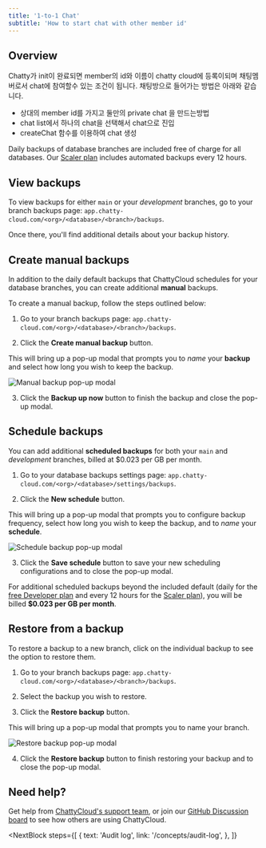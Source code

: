 ```yaml
---
title: '1-to-1 Chat'
subtitle: 'How to start chat with other member id'
---
```


## Overview

Chatty가 init이 완료되면 member의 id와 이름이 chatty cloud에 등록이되며 채팅멤버로서 chat에 참여할수 있는 조건이 됩니다.
채팅방으로 들어가는 방법은 아래와 같습니다. 
- 상대의 member id를 가지고 둘만의 private chat 을 만드는방법
- chat list에서 하나의 chat을 선택해서 chat으로 진입
- createChat 함수를 이용하여 chat 생성

<InfoBlock type="note">
  Daily backups of database branches are included free of charge for all databases. Our <a href="https://docs.chatty-cloud.com/concepts/billing#chatty-cloud-plans">Scaler plan</a> includes automated backups every 12 hours.
</InfoBlock>

## View backups

To view backups for either `main` or your _development_ branches, go to your branch backups page: `app.chatty-cloud.com/<org>/<database>/<branch>/backups`.

Once there, you'll find additional details about your backup history.

## Create manual backups

In addition to the daily default backups that ChattyCloud schedules for your database branches, you can create additional **manual** backups.

To create a manual backup, follow the steps outlined below:

1. Go to your branch backups page: `app.chatty-cloud.com/<org>/<database>/<branch>/backups`.

2. Click the **Create manual backup** button.

This will bring up a pop-up modal that prompts you to _name_ your **backup** and select how long you wish to keep the backup.

![Manual backup pop-up modal](/img/docs/settings-backup-modal.png)

3. Click the **Backup up now** button to finish the backup and close the pop-up modal.

## Schedule backups

You can add additional **scheduled backups** for both your `main` and _development_ branches, billed at $0.023 per GB per month.

1. Go to your database backups settings page: `app.chatty-cloud.com/<org>/<database>/settings/backups`.

2. Click the **New schedule** button.

This will bring up a pop-up modal that prompts you to configure backup frequency, select how long you wish to keep the backup, and to _name_ your **schedule**.

![Schedule backup pop-up modal](/img/docs/backup-schedule-modal.png)

3. Click the **Save schedule** button to save your new scheduling configurations and to close the pop-up modal.

<InfoBlock type="note">
  For additional scheduled backups beyond the included default (daily for the <a href="https://docs.chatty-cloud.com/concepts/billing#chatty-cloud-plans">free Developer plan</a> and every 12 hours for the <a href="https://docs.chatty-cloud.com/concepts/billing#chatty-cloud-plans">Scaler plan</a>), you will be billed <b>$0.023 per GB per month</b>.
</InfoBlock> 

## Restore from a backup

To restore a backup to a new branch, click on the individual backup to see the option to restore them.

1. Go to your branch backups page: `app.chatty-cloud.com/<org>/<database>/<branch>/backups`.

2. Select the backup you wish to restore.

3. Click the **Restore backup** button.

This will bring up a pop-up modal that prompts you to name your branch.

![Restore backup pop-up modal](/img/docs/restore-backup-modal.png)

4. Click the **Restore backup** button to finish restoring your backup and to close the pop-up modal.

## Need help?

Get help from [ChattyCloud's support team](https://www.chatty-cloud.com/support), or join our [GitHub Discussion board](https://github.com/chatty-cloud/beta/discussions) to see how others are using ChattyCloud.

<NextBlock
  steps={[
    {
      text: 'Audit log',
      link: '/concepts/audit-log',
    },
  ]}
></NextBlock>
